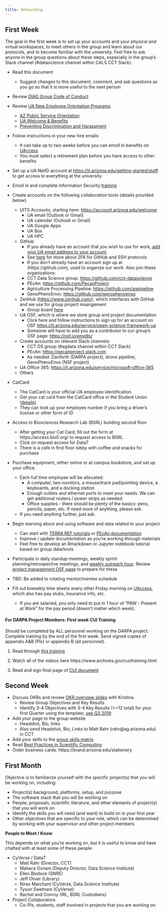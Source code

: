 ```yaml
---
title: Onboarding
---
```


## First Week

The goal in the first week is to set up your accounts and your physical and virtual workspaces, to meet others in the group and learn about our protocols, and to become familiar with the university.
Feel free to ask anyone in the group questions about these steps, especially in the group's Slack channel (#datascience channel within CALS CCT Slack).

-   Read this document

    -   Suggest changes to this document, comment, and ask questions as you go so that it is more useful to the next person

-   Review [DIAG Group Code of Conduct](code-of-conduct.qmd)

-   Review [UA New Employee Orientation Programs](https://hr.arizona.edu/employees-affiliates/new-ua/new-employee-orientation-programs)

    -   [AZ Public Service Orientation](https://hr.arizona.edu/employees-affiliates/new-ua/new-employee-orientation-programs/arizona-public-service-orientation)
    -   [UA Welcome & Benefits](https://hr.arizona.edu/employees-affiliates/new-ua/new-employee-orientation-programs#hdr-1)
    -   [Preventing Discrimination and Harassment](https://hr.arizona.edu/employees-affiliates/new-ua/new-employee-orientation-programs#hdr-4)

-   Follow instructions in your new hire emails

    -   It can take up to two weeks before you can enroll in benefits on [UAccess](https://uaccess.arizona.edu/)
    -   You must select a retirement plan before you have access to other benefits

-   Set up a UA NetID account at <https://it.arizona.edu/getting-started/staff> to get access to everything at the university\

-   Enroll in and complete Information Security [training](https://security.arizona.edu/content/awareness-completion-instructions)

-   Create accounts on the following collaboration tools (details provided below)

    -   UITS Accounts, starting here: <https://account.arizona.edu/welcome>
        -   UA email (Outlook or Gmail)
        -   UA calendar (Outlook or Gmail)
        -   UA Google Apps
        -   UA Box
        -   UA HPC
    -   GitHub
        -   If you already have an account that you wish to use for work, [add your UA email address to your account](https://github.com/settings/emails).
        -   See [here](https://osf.io/tzmhp/wiki/2-Factor%20Authentication%20for%20GitHub/) for more about 2FA for GitHub and SSH protocols
        -   If you don't already have an account sign up at (https://github.com), used to organize our work. Also join these organizations:
        -   CCT Data Science group: <https://github.com/cct-datascience>
        -   PEcAn: <https://github.com/PecanProject>
        -   Agriculture Processing Pipeline: <https://github.com/agpipeline>
        -   GenoPhenoEnvo: <https://github.com/genophenoenvo>
    -   ZenHub (<https://www.zenhub.com/>), which interfaces with GitHub and we use for group project maangement
        -   Group board [here](https://app.zenhub.com/workspaces/ua-ag-data-science-5a57a3198339f11ba1c85775/board?repos=80695066,165746676,160253698,151617511,175507213,101220639,185447068,201100988,203868729,42889668,207390055&showPipelineDescriptions=false)
    -   UA OSF, which is where we store group and project documentation
        -   Click here and follow instructions to sign up for an account on OSF <https://it.arizona.edu/service/open-science-framework-ua>
        -   Someone will have to add you as a contributor to our group's OSF page: <https://osf.io/emq9s/>
    -   Create accounts on relevant Slack channels:
        -   CCT DS group (#agdata channel within CCT Slack)
        -   PEcAn: <https://pecanproject.slack.com>
        -   As needed: Danforth (DARPA project), drone pipeline, GenoPhenoEnvo (NSF project)
    -   UA Office 365: <https://it.arizona.edu/service/microsoft-office-365>
    -   Others

-   CatCard

    -   The CatCard is your official UA employee identification.
    -   Get your cat card from the CatCard office in the Student Union ([details](https://catcard.arizona.edu/obtain_catcard))
    -   They can look up your employee number if you bring a driver's license or other form of ID

-   Access to Biosciences Research Lab (BSRL) building second floor

    -   After getting your Cat Card, fill out the form at https://access.bio5.org/ to request access to BSRL
    -   Click on request access for Data7
    -   There is a cafe in first floor lobby with coffee and snacks for purchase

-   Purchase equipment, either online or at campus bookstore, and set up your office.

    -   Each full time employee will be allocated:
        -   A computer, two monitors, a mouse/track pad/pointing device, a keyboards, and a docking station
        -   Enough outlets and ethernet ports to meet your needs. We can get additional routers / power strips as needed.
        -   Office supplies - there should be plenty of the basics: pens, pencils, paper, etc. If need more of anything, please ask.
    -   If you need anything further, just ask.

-   Begin learning about and using software and data related to your project

    -   Can start with [TERRA REF tutorials](https://terraref.github.io/tutorials/) or [PEcAn documentation](https://pecanproject.github.io/pecan-documentation/develop/)
    -   Improve / update documentation as you're working through materials
    -   Feel free to develop an Rmarkdown or Jupyter notebook tutorial based on group data/tools

-   Participate in daily standup meetings, weekly sprint planning/retrospective meetings, and [weekly outreach hour](https://hackmd.io/fxo335XYQXGUpIm6c46TkQ).
    Review [project management OSF page](https://osf.io/tzmhp/wiki/Project%20Management/) to prepare for these

-   TBD: Be added to rotating mentor/mentee schedule

-   Fill out biweekly time sheets every other Friday morning on [UAccess](https://uaccess.arizona.edu/), which also has pay stubs, insurance info, etc.

    -   If you are salaried, you only need to put in 1 hour of "PAW - Present at Work" for the pay period (doesn't matter which week).

#### For DARPA Project Members: First week CUI Training

Should be completed by ALL personnel working on the DARPA project.
Complete training by the end of the first week.
Send signed copies of appendix A&B (PIs) or appendix B (all personnel).

1.  Read through [this training](https://www.cdse.edu/Training/Toolkits/Controlled-Unclassified-Information-Toolkit/)

2.  Watch all of the videos here https://www.archives.gov/cui/training.html

3.  Read and sign final page of [CUI document](https://docs.google.com/document/d/1OKUQEKP3IJ3ypaKZ8NOqaZGzsZ5daFbmQCt1fSnSZE8/edit?usp=sharing)

## Second Week

-   Discuss OKRs and review [OKR overview slides](https://drive.google.com/open?id=1wZBYlYZK4s2HPJAjNqR9-9RXQUY3KGbK "OKR Introduction") with Kristina.
    -   Review Group Objectives and Key Results
    -   Identify 3-4 Objectives with 3-4 Key Results (\<=12 total) for your first Quarter using the template; [see Q3 2019](https://docs.google.com/spreadsheets/d/18ANZGFdBHBU8l9WbFTE0fErcCaTva3LyazuhAex4FFE/edit#gid=129820665)
-   Add your page to the group website
    -   Headshot, Bio, links
    -   Also send Headshot, Bio, Links to Matt Rahr (rahr\@ag.arizona.edu) in CCT
-   Add your skills to the [group skills matrix](https://docs.google.com/spreadsheets/d/1N95GgtAgvpQ9PhpiYwqWYewWu-FOzeIoQxzX2oldUuk/edit?usp=sharing)
-   Read [Best Practices in Scientific Computing](https://journals.plos.org/plosbiology/article?id=10.1371/journal.pbio.1001745)
-   Order business cards: https://brand.arizona.edu/stationery

## First Month

Objective is to familiarize yourself with the specific project(s) that you will be working on, including:

-   Project(s) background, platforms, setup, and purpose
-   The software stack that you will be working on
-   People, proposals, scientific literature, and other elements of project(s) that you will work on
-   Identify the skills you will need (and want) to build on in your first year
-   Other objectives that are specific to your role, which can be determined by working with your supervisor and other project members

**People to Meet / Know**

This depends on what you're working on, but it is useful to know and have chatted with at least some of these people:

-   CyVerse / Data7
    -   Matt Rahr (Director, CCT)
    -   Maliaca Oxnam (Deputy Director, Data Science Institute)
    -   Ellen Bledsoe (SNRE)
    -   Jeff Oliver (Library)
    -   Nirav Marchant (CyVerse, Data Science Institute)
    -   Tyson Swetnam (CyVerse)
    -   Rachel and Conroy (IRL, BSRL Custodians)
-   Project Collaborators
    -   Co-PIs, students, staff involved in projects that you are working on.
